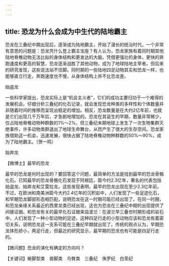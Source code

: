 ```yaml
---
---
---
```

title: 恐龙为什么会成为中生代的陆地霸主
---




恐龙在三叠纪中期出现后，逐渐成为陆地霸主，开始了漫长的统治时代。一个非常有意思的问题是：恐龙凭什么登上霸主宝座？有人认为，恐龙家族有着同时期其他陆地脊椎动物无法比拟的身体结构和更发达的大脑，凭借更强壮的身体，更快的奔跑速度和更高的智慧，恐龙逐渐战胜了其他动物，成为了地球陆地主宰者。但后来的研究发现，这些说法站不住脚。同时期的一些陆地四足动物其实和恐龙一样，也能够直立行走，奔跑速度也不慢，从身体结构上并不比恐龙差。

始盗龙



一些科学家提出，恐龙实际上是“机会主义者”，它们的成功主要归功于一个难得的发展机会。仔细分析三叠纪的化石记录，就会发现恐龙种类的多样性和个体数量并非随着时间的推移而呈现出稳定的增加。相反，恐龙数量是在大约2亿年前，也就是它们出现几千万年后，才急剧地增加的。恐龙在其诞生的早期，数量非常稀少，仅占陆地脊椎动物种群数的1%～2%，但三叠纪末期地球上发生了一次生物集群灭绝事件，许多动物类群退出了地球生命舞台，从而产生了很大的生存空间。恐龙家族借助这一机会，迅速发展，很快占据了陆地脊椎动物种群数的50%～90%，成为了陆地霸主。（贺一鸣）

始奔龙





【微博士】最早的恐龙

最早的恐龙是何时出现的？要回答这个问题，最简单的方法是找到最早的恐龙骨骼化石。已知最早的恐龙骨骼化石发现于阿根廷，距今约2.3亿年，著名的代表包括始盗龙、始奔龙和艾雷拉龙。这些发现表明，最早的恐龙出现在至少2.3亿年前。不过，在欧洲和南美洲距今大约2.4亿年的沉积岩中，人们发现了一些足迹化石，和早期恐龙脚部形态相匹配，说明恐龙在这一时期可能已经出现了。在同一时期，和恐龙亲缘关系最近的西里龙类已经出现，这也为恐龙在三叠纪中期的出现提供了间接证据。和恐龙有关的最早化石证据来自波兰：在波兰早三叠世时期形成的岩石中，人们发现了一种小型动物的足迹，这种四足行走的小型动物应该和恐龙有着密切关系，说明恐龙这一支系可能在三叠纪早期就出现了。传统的观点认为，早期恐龙体形娇小，两足行走，但最近的研究显示，最早期的恐龙也有可能是四足行走的。

【微问题】恐龙的演化有确定的方向吗？

【关键词】蜥脚型类　兽脚类　鸟臀类　三叠纪　侏罗纪　白垩纪